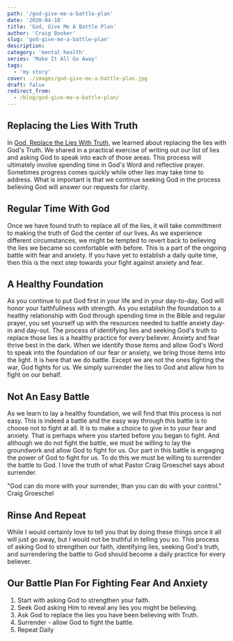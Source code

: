 ```yaml
---
path: '/god-give-me-a-battle-plan'
date: '2020-04-18'
title: 'God, Give Me A Battle Plan'
author: 'Craig Booker'
slug: 'god-give-me-a-battle-plan'
description:
category: 'mental health'
series: 'Make It All Go Away'
tags:
  - 'my story'
cover: ./images/god-give-me-a-battle-plan.jpg
draft: false
redirect_from:
  - /blog/god-give-me-a-battle-plan/
---
```


## Replacing the Lies With Truth

In [God, Replace the Lies With Truth](https://www.craigbooker.com/god-replace-the-lies-with-truth/), we learned about replacing the lies with God's Truth. We shared in a practical exercise of writing out our list of lies and asking God to speak into each of those areas. This process will ultimately involve spending time in God's Word and reflective prayer. Sometimes progress comes quickly while other lies may take time to address. What is important is that we continue seeking God in the process believing God will answer our requests for clarity.

## Regular Time With God

Once we have found truth to replace all of the lies, it will take committment to making the truth of God the center of our lives. As we experience different circumstances, we might be tempted to revert back to believing the lies we became so comfortable with before. This is a part of the ongoing battle with fear and anxiety. If you have yet to establish a daily quite time, then this is the next step towards your fight against anxiety and fear.

## A Healthy Foundation

As you continue to put God first in your life and in your day-to-day, God will honor your faithfullness with strength. As you establish the foundation to a healthy relationship with God through spending time in the Bible and regular prayer, you set yourself up with the resources needed to battle anxiety day-in and day-out. The process of identifying lies and seeking God's truth to replace those lies is a healthy practice for every believer. Anxiety and fear thrive best in the dark. When we identify those items and allow God's Word to speak into the foundation of our fear or anxiety, we bring those items into the light. It is here that we do battle. Except we are not the ones fighting the war, God fights for us. We simply surrender the lies to God and allow him to fight on our behalf.

## Not An Easy Battle

As we learn to lay a healthy foundation, we will find that this process is not easy. This is indeed a battle and the easy way through this battle is to choose not to fight at all. It is to make a choice to give in to your fear and anxiety. That is perhaps where you started before you began to fight. And although we do not fight the battle, we must be willing to lay the groundwork and allow God to fight for us. Our part in this battle is engaging the power of God to fight for us. To do this we must be willing to surrender the battle to God. I love the truth of what Pastor Craig Groeschel says about surrender.

"God can do more with your surrender, than you can do with your control."
Craig Groeschel

## Rinse And Repeat

While I would certainly love to tell you that by doing these things once it all will just go away, but I would not be truthful in telling you so. This process of asking God to strengthen our faith, identifying lies, seeking God's truth, and surrendering the battle to God should become a daily practice for every believer.

## Our Battle Plan For Fighting Fear And Anxiety

1. Start with asking God to strengthen your faith.
2. Seek God asking Him to reveal any lies you might be believing.
3. Ask God to replace the lies you have been believing with Truth.
4. Surrender - allow God to fight the battle.
5. Repeat Daily

